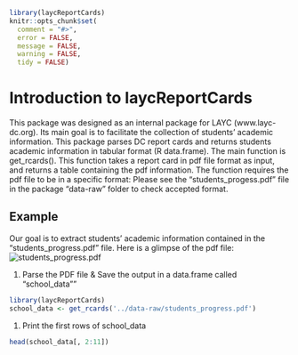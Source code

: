 <!--
%\VignetteEngine{knitr}
%\VignetteIndexEntry{Introduction to laycReportCards}
-->

```r
library(laycReportCards)
knitr::opts_chunk$set(
  comment = "#>",
  error = FALSE,
  message = FALSE,
  warning = FALSE,
  tidy = FALSE)
```

# Introduction to laycReportCards

This package was designed as an internal package for LAYC (www.layc-dc.org). Its main goal is to facilitate the collection of students' academic information. This package parses DC report cards and returns students academic information in tabular format (R data.frame). The main function is get_rcards(). This function takes a report card in pdf file format as input, and returns a table containing the pdf information. 
The function requires the pdf file to be in a specific format: Please see the "students_progess.pdf" file in the package "data-raw" folder to check accepted format.

## Example

Our goal is to extract students' academic information contained in the "students_progress.pdf" file. Here is a glimpse of the pdf file:
![students_progress.pdf]('../data-raw/students_progress.pdf')

1. Parse the PDF file & Save the output in a data.frame called "school_data""

```r
library(laycReportCards)
school_data <- get_rcards('../data-raw/students_progress.pdf')
```

1. Print the first rows of school_data
```r
head(school_data[, 2:11])
```

